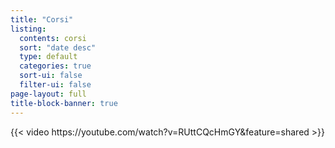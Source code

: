 ```yaml
---
title: "Corsi"
listing:
  contents: corsi
  sort: "date desc"
  type: default
  categories: true
  sort-ui: false
  filter-ui: false
page-layout: full
title-block-banner: true
---
```


{{< video https://youtube.com/watch?v=RUttCQcHmGY&feature=shared >}}
